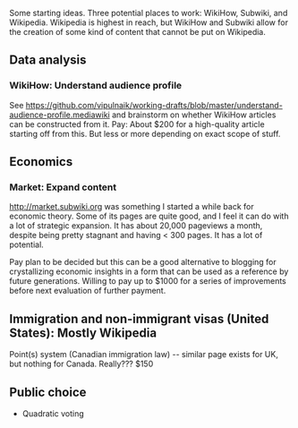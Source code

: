 Some starting ideas. Three potential places to work: WikiHow, Subwiki, and Wikipedia. Wikipedia is highest in reach, but WikiHow and Subwiki allow for the creation of some kind of content that cannot be put on Wikipedia.


== Data analysis ==

=== WikiHow: Understand audience profile ===

See https://github.com/vipulnaik/working-drafts/blob/master/understand-audience-profile.mediawiki and brainstorm on whether WikiHow articles can be constructed from it. Pay: About $200 for a high-quality article starting off from this. But less or more depending on exact scope of stuff.

== Economics ==

=== Market: Expand content ===

http://market.subwiki.org was something I started a while back for economic theory. Some of its pages are quite good, and I feel it can do with a lot of strategic expansion. It has about 20,000 pageviews a month, despite being pretty stagnant and having < 300 pages. It has a lot of potential.

Pay plan to be decided but this can be a good alternative to blogging for crystallizing economic insights in a form that can be used as a reference by future generations. Willing to pay up to $1000 for a series of improvements before next evaluation of further payment.


== Immigration and non-immigrant visas (United States): Mostly Wikipedia ==

Point(s) system (Canadian immigration law) -- similar page exists for UK, but nothing for Canada. Really??? $150

== Public choice ==

* Quadratic voting



